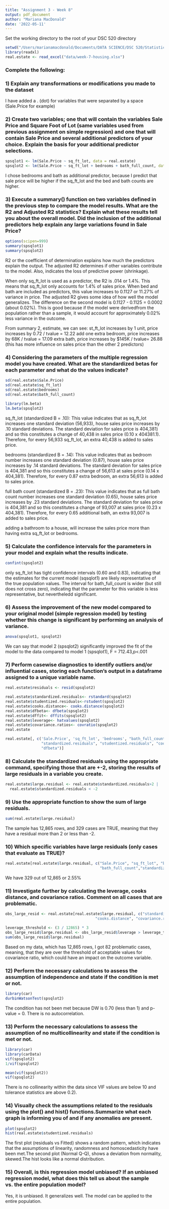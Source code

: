 ```yaml
---
title: "Assignment 3 - Week 8"
output: pdf_document
author: "Mariana MacDonald"
date: '2022-05-11'
---
```


Set the working directory to the root of your DSC 520 directory
```r
setwd("/Users/marianamacdonald/Documents/DATA SCIENCE/DSC 520/Statistics R/Week 2/dsc520")
library(readxl)
real.estate <- read_excel("data/week-7-housing.xlsx")
```


### Complete the following: 
### 1) Explain any transformations or modifications you made to the dataset 

I have added a . (dot) for variables that were separated by a space (Sale.Price for example)

 
### 2) Create two variables; one that will contain the variables Sale Price and Square Foot of Lot (same variables used from previous assignment on simple regression) and one that will contain Sale Price and several additional predictors of your choice. Explain the basis for your additional predictor selections.


```r
spsqlot1 <- lm(Sale.Price ~ sq_ft_lot, data = real.estate)
spsqlot2 <- lm(Sale.Price ~ sq_ft_lot + bedrooms + bath_full_count, data = real.estate)
```


I chose bedrooms and bath as additional predictor, because I predict that sale price will be higher if the sq_ft_lot and the bed and bath counts are higher.


### 3) Execute a summary() function on two variables defined in the previous step to compare the model results. What are the R2 and Adjusted R2 statistics? Explain what these results tell you about the overall model. Did the inclusion of the additional predictors help explain any large variations found in Sale Price?

```r
options(scipen=999)
summary(spsqlot1)
summary(spsqlot2)
```


R2 or the coefficient of determination explains how much the predictors explain the output. The adjusted R2 determines if other variables contribute to the model. Also, indicates the loss of predictive power (shrinkage).

When only sq_ft_lot is used as a predictor, the R2 is .014 or 1.4%. This means that sq_ft_lot only accounts for 1.4% of sales price. When bed and bath are included as predictors, this value increases to 0.1127 or 11.27% of variance in price. The adjusted R2 gives some idea of how well the model generalizes. The difference on the second model is 0.1127 - 0.1125 = 0.0002 (about 0.02%). This is good because if the model were derivedfrom the population rather than a sample, it would account for approximately 0.02% less variance in the outcome.

From summary 2, estimate, we can see: st_ft_lot increases by 1 unit, price increases by 0.72 / tvalue = 12.22 add one extra bedroom, price increases by 68K / tvalue = 17.09 extra bath, price increases by $145K / tvalue= 26.88 (this has more influence on sales price than the other 2 predictors)


### 4) Considering the parameters of the multiple regression model you have created. What are the standardized betas for each parameter and what do the values indicate?


```r
sd(real.estate$Sale.Price)
sd(real.estate$sq_ft_lot)
sd(real.estate$bedrooms)
sd(real.estate$bath_full_count)

library(lm.beta)
lm.beta(spsqlot2)
```


sq_ft_lot (standardized B = .10): This value indicates that as sq_ft_lot increases one standard deviation (56,933), house sales price increases by .10 standard deviations. The standard deviation for sales price is 404,381) and so this constitutes a change of 40,438 in sales price (0.10 x 404381.1). Therefore, for every 56,933 sq_ft_lot, an extra 40,438 is added to sales price.

bedrooms (standardized B = .14): This value indicates that as bedroom number increases one standard deviation (0.87), house sales price increases by .14 standard deviations. The standard deviation for sales price is 404,381 and  so this constitutes a change of 56,613 at sales price (0.14 x 404,381). Therefore, for every 0.87 extra bedroom, an extra 56,613 is added to sales price.
  
full bath count (standardized B = .23): This value indicates that as full bath count number increases one standard deviation (0.65), house sales price increases by .23 standard deviations. The standard deviation for sales price is 404,381 and so this constitutes a change  of 93,007 at sales price (0.23 x 404,381). Therefore, for every 0.65 additional bath, an extra 93,007 is added to sales price.

adding a bathroom to a house, will increase the sales price more than having extra sq_ft_lot or bedrooms.


  
### 5)  Calculate the confidence intervals for the parameters in your model and explain what the results indicate.


```r
confint(spsqlot2)
```


only sq_ft_lot has tight confidence intervals (0.60 and 0.83), indicating that the estimates for the current model (sqsqlot1) are likely representative of the true population values. The interval for bath_full_count is wider (but still does not cross zero), indicating that the parameter for this variable is less representative, but nevertheledd significant.



### 6) Assess the improvement of the new model compared to your original model (simple regression model) by  testing whether this change is significant by performing an analysis of variance.

```r
anova(spsqlot1, spsqlot2)
```


We can say that model 2 (spsqlot2) significantly improved the fit of the model to the data compared to model 1 (spsqlot1), 
F = 712.43,p<.001



### 7) Perform casewise diagnostics to identify outliers and/or influential cases, storing each function's output in a dataframe assigned to a unique variable name.

```r
real.estate$residuals <- resid(spsqlot2)

real.estate$standardized.residuals<- rstandard(spsqlot2)
real.estate$studentized.residuals<-rstudent(spsqlot2)
real.estate$cooks.distance<- cooks.distance(spsqlot2)
real.estate$dfbeta<- dfbeta(spsqlot2)
real.estate$dffit<- dffits(spsqlot2)
real.estate$leverage<- hatvalues(spsqlot2)
real.estate$covariance.ratios<- covratio(spsqlot2)
real.estate

real.estate[, c('Sale.Price', 'sq_ft_lot', 'bedrooms', "bath_full_count", "residuals", 
                "standardized.residuals", "studentized.residuals", "cooks.distance",
                "dfbeta")]

```


### 8) Calculate the standardized residuals using the appropriate command, specifying those that are +-2,  storing the results of large residuals in a variable you create.

```r
real.estate$large.residual <- real.estate$standardized.residuals>2 | 
  real.estate$standardized.residuals < -2
```



### 9) Use the appropriate function to show the sum of large residuals.

```r
sum(real.estate$large.residual)
```

The sample has 12,865 rows, and 329 cases are TRUE, meaning that they have a residual more than 2 or less than -2.


### 10) Which specific variables have large residuals (only cases that evaluate as TRUE)?

```r
real.estate[real.estate$large.residual, c("Sale.Price", "sq_ft_lot", "bedrooms", 
                                          "bath_full_count","standardized.residuals")]
```

We have 329 out of 12,865 or 2.55%

### 11) Investigate further by calculating the leverage, cooks distance, and covariance ratios. Comment on all cases that are problematic.

```r
obs_large_resid <- real.estate[real.estate$large.residual, c("standardized.residuals", "leverage",
                                        "cooks.distance", "covariance.ratios")]
```

```r
leverage_threshold <- (3 / 12865) * 3
obs_large_resid$large.residual <- obs_large_resid$leverage > leverage_threshold
sum(obs_large_resid$large.residual)
```

Based on my data, which has 12,865 rows, I got 82 problematic cases, meaning, that they are over the threshold of acceptable values for covariance ratio, which could have an impact on the outcome variable.




### 12) Perform the necessary calculations to assess the assumption of independence and state if the condition is met or not.

```r
library(car)
durbinWatsonTest(spsqlot2)
```


The condition has not been met because DW is 0.70 (less than 1) and p-value = 0. 
There is no autocorrelation.


### 13) Perform the necessary calculations to assess the assumption of no multicollinearity and state if the condition is met or not.

```r
library(car)
library(carData)
vif(spsqlot2)
1/vif(spsqlot2)

mean(vif(spsqlot2))
vif(spsqlot2)
```


There is no collinearity within the data since VIF values are below 10 and tolerance statistics are above 0.2).



### 14) Visually check the assumptions related to the residuals using the plot() and hist() functions.Summarize what each graph is informing you of and if any anomalies are present.


```r
plot(spsqlot2)
hist(real.estate$studentized.residuals)
```


The  first plot (residuals vs Fitted) shows a random pattern, which indicates that the assumptions of linearity, randomness and homoscedasticity have been met.The second plot (Normal Q-Q), shows a deviation from normality, skewed.The hist looks like a normal distribution. 

### 15) Overall, is this regression model unbiased? If an unbiased regression model, what does this tell us about the sample vs. the entire population model?

Yes, it is unbiased. It generalizes well. The model can be applied to the entire population.
